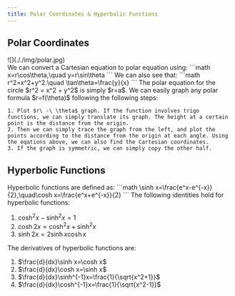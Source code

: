 ```yaml
---
title: Polar Coordinates & Hyperbolic Functions
---
```



## Polar Coordinates

<div className="max-w-92 mx-auto">![](././img/polar.jpg)</div>

<Block variant="primary" title="Equations relating Rolar and Cartesian coordinates">
We can convert a Cartesian equation to polar equation using:
```math
x=r\cos\theta,\quad y=r\sin\theta
```
We can also see that:
```math
r^2=x^2+y^2.\quad \tan\theta=\frac{y}{x}
```
The polar equation for the circle $r^2 = x^2 + y^2$ is simply $r=a$.
</Block>

<Block variant="knowledge" title="Graphing">
We can easily graph any polar formula $r=f(\theta)$ following the following steps:

    1. Plot $r\ -\ \theta$ graph. If the function involves trigo functions, we can simply translate its graph. The height at a certain point is the distance from the origin.
    2. Then we can simply trace the graph from the left, and plot the points according to the distance from the origin at each angle. Using the eqations above, we can also find the Cartesian coordinates.
    3. If the graph is symmetric, we can simply copy the other half.
</Block>

## Hyperbolic Functions


<Block variant="primary" title="Hyperbolic functions">
Hyperbolic functions are defined as:
```math
\sinh x=\frac{e^x-e^{-x}}{2},\quad\cosh x=\frac{e^x+e^{-x}}{2}
```
</Block>


<Block variant="knowledge" title="Hyperbolic identities">
The following identities hold for hyperbolic functions:

1. $\cosh^2x-\sinh^2x=1$
2. $\cosh 2x=\cosh^2x+\sinh^2x$
3. $\sinh 2x=2\sinh x\cosh x$
</Block>


<Block variant="knowledge" title="Derivatives of hyperbolic functions">
The derivatives of hyperbolic functions are:

1. $\frac{d}{dx}\sinh x=\cosh x$
2. $\frac{d}{dx}\cosh x=\sinh x$
3. $\frac{d}{dx}\sinh^{-1}x=\frac{1}{\sqrt{x^2+1}}$
4. $\frac{d}{dx}\cosh^{-1}x=\frac{1}{\sqrt{x^2-1}}$
</Block>
